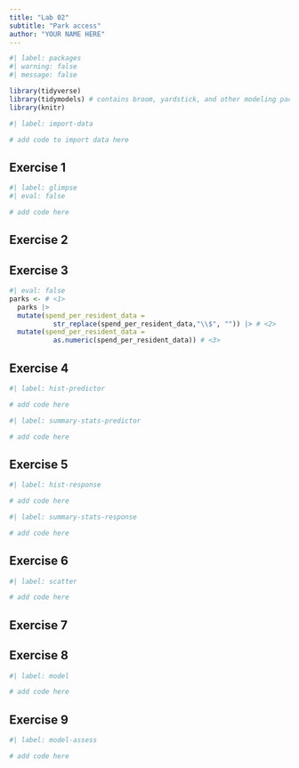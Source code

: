 ```yaml
---
title: "Lab 02"
subtitle: "Park access"
author: "YOUR NAME HERE"
---
```


```r
#| label: packages
#| warning: false
#| message: false

library(tidyverse)
library(tidymodels) # contains broom, yardstick, and other modeling packages
library(knitr)
```

```r
#| label: import-data

# add code to import data here
```

## Exercise 1

```r
#| label: glimpse
#| eval: false

# add code here
```

## Exercise 2

## Exercise 3

```r
#| eval: false
parks <- # <1>
  parks |>  
  mutate(spend_per_resident_data = 
           str_replace(spend_per_resident_data,"\\$", "")) |> # <2>
  mutate(spend_per_resident_data = 
           as.numeric(spend_per_resident_data)) # <3>
```

## Exercise 4

```r
#| label: hist-predictor

# add code here
```

```r
#| label: summary-stats-predictor

# add code here
```

## Exercise 5

```r
#| label: hist-response

# add code here
```

```r
#| label: summary-stats-response

# add code here
```

## Exercise 6

```r
#| label: scatter

# add code here
```

## Exercise 7

## Exercise 8

```r
#| label: model

# add code here
```

## Exercise 9

```r
#| label: model-assess

# add code here
```
